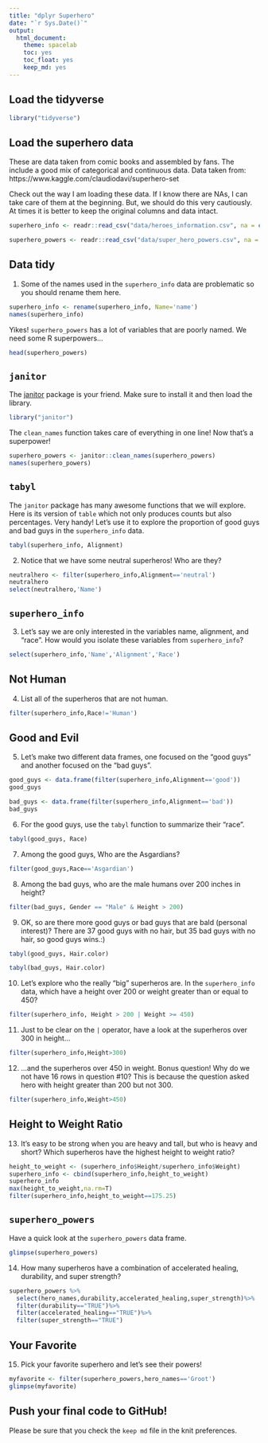 ```yaml
---
title: "dplyr Superhero"
date: "`r Sys.Date()`"
output:
  html_document: 
    theme: spacelab
    toc: yes
    toc_float: yes
    keep_md: yes
---
```


## Load the tidyverse
```r
library("tidyverse")
```

## Load the superhero data
These are data taken from comic books and assembled by fans. The include a good mix of categorical and continuous data.  Data taken from: https://www.kaggle.com/claudiodavi/superhero-set  

Check out the way I am loading these data. If I know there are NAs, I can take care of them at the beginning. But, we should do this very cautiously. At times it is better to keep the original columns and data intact.  
```r
superhero_info <- readr::read_csv("data/heroes_information.csv", na = c("", "-99", "-"))
```

```r
superhero_powers <- readr::read_csv("data/super_hero_powers.csv", na = c("", "-99", "-"))
```

## Data tidy
1. Some of the names used in the `superhero_info` data are problematic so you should rename them here.  
```r
superhero_info <- rename(superhero_info, Name='name')
names(superhero_info)
```

Yikes! `superhero_powers` has a lot of variables that are poorly named. We need some R superpowers...
```r
head(superhero_powers)
```

## `janitor`
The [janitor](https://garthtarr.github.io/meatR/janitor.html) package is your friend. Make sure to install it and then load the library.  
```r
library("janitor")
```

The `clean_names` function takes care of everything in one line! Now that's a superpower!
```r
superhero_powers <- janitor::clean_names(superhero_powers)
names(superhero_powers)
```

## `tabyl`
The `janitor` package has many awesome functions that we will explore. Here is its version of `table` which not only produces counts but also percentages. Very handy! Let's use it to explore the proportion of good guys and bad guys in the `superhero_info` data.  

```r
tabyl(superhero_info, Alignment)
```

2. Notice that we have some neutral superheros! Who are they?
```r
neutralhero <- filter(superhero_info,Alignment=='neutral')
neutralhero
select(neutralhero,'Name')
```

## `superhero_info`
3. Let's say we are only interested in the variables name, alignment, and "race". How would you isolate these variables from `superhero_info`?
```r
select(superhero_info,'Name','Alignment','Race')
```

## Not Human
4. List all of the superheros that are not human.
```r
filter(superhero_info,Race!='Human')
```

## Good and Evil
5. Let's make two different data frames, one focused on the "good guys" and another focused on the "bad guys".
```r
good_guys <- data.frame(filter(superhero_info,Alignment=='good'))
good_guys
```

```r
bad_guys <- data.frame(filter(superhero_info,Alignment=='bad'))
bad_guys
```

6. For the good guys, use the `tabyl` function to summarize their "race".
```r
tabyl(good_guys, Race)
```

7. Among the good guys, Who are the Asgardians?
```r
filter(good_guys,Race=='Asgardian')
```

8. Among the bad guys, who are the male humans over 200 inches in height?
```r
filter(bad_guys, Gender == "Male" & Height > 200)
```

9. OK, so are there more good guys or bad guys that are bald (personal interest)?
There are 37 good guys with no hair, but 35 bad guys with no hair, so good guys wins.:)
```r
tabyl(good_guys, Hair.color)
```
```r
tabyl(bad_guys, Hair.color)
```

10. Let's explore who the really "big" superheros are. In the `superhero_info` data, which have a height over 200 or weight greater than or equal to 450?
```r
filter(superhero_info, Height > 200 | Weight >= 450)
```

11. Just to be clear on the `|` operator,  have a look at the superheros over 300 in height...
```r
filter(superhero_info,Height>300)
```

12. ...and the superheros over 450 in weight. Bonus question! Why do we not have 16 rows in question #10?
This is because the question asked hero with height greater than 200 but not 300.
```r
filter(superhero_info,Weight>450)
```

## Height to Weight Ratio
13. It's easy to be strong when you are heavy and tall, but who is heavy and short? Which superheros have the highest height to weight ratio?
```r
height_to_weight <- (superhero_info$Height/superhero_info$Weight)
superhero_info <- cbind(superhero_info,height_to_weight)
superhero_info
max(height_to_weight,na.rm=T)
filter(superhero_info,height_to_weight==175.25)
```

## `superhero_powers`
Have a quick look at the `superhero_powers` data frame.  
```r
glimpse(superhero_powers)
```

14. How many superheros have a combination of accelerated healing, durability, and super strength?
```r
superhero_powers %>%
  select(hero_names,durability,accelerated_healing,super_strength)%>%
  filter(durability=="TRUE")%>%
  filter(accelerated_healing=="TRUE")%>%
  filter(super_strength=="TRUE")
```

## Your Favorite
15. Pick your favorite superhero and let's see their powers!
```r
myfavorite <- filter(superhero_powers,hero_names=='Groot')
glimpse(myfavorite)
```

## Push your final code to GitHub!
Please be sure that you check the `keep md` file in the knit preferences.   